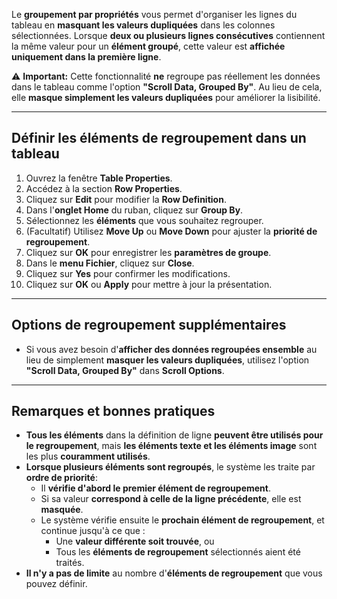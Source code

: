 Le **groupement par propriétés** vous permet d'organiser les lignes du tableau en **masquant les valeurs dupliquées** dans les colonnes sélectionnées. Lorsque **deux ou plusieurs lignes consécutives** contiennent la même valeur pour un **élément groupé**, cette valeur est **affichée uniquement dans la première ligne**.

⚠ **Important:** Cette fonctionnalité **ne** regroupe pas réellement les données dans le tableau comme l'option **"Scroll Data, Grouped By"**. Au lieu de cela, elle **masque simplement les valeurs dupliquées** pour améliorer la lisibilité.

***

## **Définir les éléments de regroupement dans un tableau**

1. Ouvrez la fenêtre **Table Properties**.
2. Accédez à la section **Row Properties**.
3. Cliquez sur **Edit** pour modifier la **Row Definition**.
4. Dans l'**onglet Home** du ruban, cliquez sur **Group By**.
5. Sélectionnez les **éléments** que vous souhaitez regrouper.
6. (Facultatif) Utilisez **Move Up** ou **Move Down** pour ajuster la **priorité de regroupement**.
7. Cliquez sur **OK** pour enregistrer les **paramètres de groupe**.
8. Dans le **menu Fichier**, cliquez sur **Close**.
9. Cliquez sur **Yes** pour confirmer les modifications.
10. Cliquez sur **OK** ou **Apply** pour mettre à jour la présentation.

***

## **Options de regroupement supplémentaires**

* Si vous avez besoin d'**afficher des données regroupées ensemble** au lieu de simplement **masquer les valeurs dupliquées**, utilisez l'option **"Scroll Data, Grouped By"** dans **Scroll Options**.

***

## **Remarques et bonnes pratiques**

* **Tous les éléments** dans la définition de ligne **peuvent être utilisés pour le regroupement**, mais **les éléments texte et les éléments image** sont les plus **couramment utilisés**.
* **Lorsque plusieurs éléments sont regroupés**, le système les traite par **ordre de priorité**:
  * Il **vérifie d'abord le premier élément de regroupement**.
  * Si sa valeur **correspond à celle de la ligne précédente**, elle est **masquée**.
  * Le système vérifie ensuite le **prochain élément de regroupement**, et continue jusqu'à ce que :
    * Une **valeur différente soit trouvée**, ou
    * Tous les **éléments de regroupement** sélectionnés aient été traités.
* **Il n'y a pas de limite** au nombre d'**éléments de regroupement** que vous pouvez définir.
